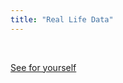 ```yaml
---
title: "Real Life Data"
---
```


&nbsp;
&nbsp;
&nbsp;
&nbsp;
&nbsp;
&nbsp;


[See for yourself](file:///C:/Users/owner/Desktop/Website/data.html) 